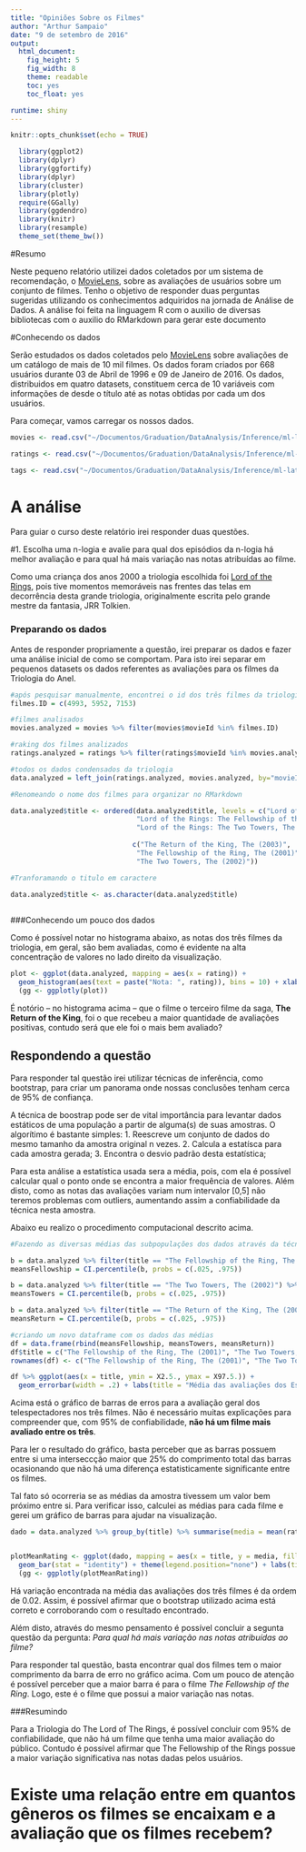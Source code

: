 ```yaml
---
title: "Opiniões Sobre os Filmes"
author: "Arthur Sampaio"
date: "9 de setembro de 2016"
output:
  html_document:
    fig_height: 5
    fig_width: 8
    theme: readable
    toc: yes
    toc_float: yes

runtime: shiny
---
```


```r
knitr::opts_chunk$set(echo = TRUE)
```

```r
  library(ggplot2)
  library(dplyr)
  library(ggfortify)
  library(dplyr)
  library(cluster)
  library(plotly)
  require(GGally)
  library(ggdendro)
  library(knitr)
  library(resample)
  theme_set(theme_bw())
```


#Resumo 

Neste pequeno relatório utilizei dados coletados por um sistema de recomendação, o [MovieLens](http://movielens.org), sobre as avaliações de usuários sobre um conjunto de filmes. Tenho o objetivo de responder duas perguntas sugeridas utilizando os conhecimentos adquiridos na jornada de Análise de Dados. A análise foi feita na linguagem R com o auxilio de diversas bibliotecas com o auxilio do RMarkdown para gerar este documento


#Conhecendo os dados

Serão estudados os dados coletados pelo [MovieLens](http://movielens.org) sobre avaliações de um catálogo de mais de 10 mil filmes. Os dados foram criados por 668 usuários durante 03 de Abril de 1996 e 09 de Janeiro de 2016. Os dados, distribuidos em quatro datasets, constituem cerca de 10 variáveis com informações de desde o título até as notas obtidas por cada um dos usuários. 

Para começar, vamos carregar os nossos dados. 

```r
movies <- read.csv("~/Documentos/Graduation/DataAnalysis/Inference/ml-latest-small/movie-genre.csv")

ratings <- read.csv("~/Documentos/Graduation/DataAnalysis/Inference/ml-latest-small/ratings.csv")

tags <- read.csv("~/Documentos/Graduation/DataAnalysis/Inference/ml-latest-small/tags.csv")
```


# A análise

Para guiar o curso deste relatório irei responder duas questões.

#1. Escolha uma n-logia e avalie para qual dos episódios da n-logia há melhor avaliação e para qual há mais variação nas notas atribuídas ao filme.

Como uma criança dos anos 2000 a triologia escolhida foi [Lord of the Rings](http://www.lordoftherings.net/), pois tive momentos memoráveis nas frentes das telas em decorrência desta grande triologia, originalmente escrita pelo grande mestre da fantasia, JRR Tolkien.

### Preparando os dados

Antes de responder propriamente a questão, irei preparar os dados e fazer uma análise inicial de como se comportam. Para isto irei separar em pequenos datasets os dados referentes as avaliações para os filmes da Triologia do Anel. 

```r

#após pesquisar manualmente, encontrei o id dos três filmes da triologia
filmes.ID = c(4993, 5952, 7153)

#filmes analisados
movies.analyzed = movies %>% filter(movies$movieId %in% filmes.ID)

#raking dos filmes analizados
ratings.analyzed = ratings %>% filter(ratings$movieId %in% movies.analyzed$movieId)

#todos os dados condensados da triologia
data.analyzed = left_join(ratings.analyzed, movies.analyzed, by="movieId")

```

```r
#Renomeando o nome dos filmes para organizar no RMarkdown

data.analyzed$title <- ordered(data.analyzed$title, levels = c("Lord of the Rings: The Return of the King, The (2003)", 
                               "Lord of the Rings: The Fellowship of the Ring, The (2001)",
                               "Lord of the Rings: The Two Towers, The (2002)"), 
                              
                              c("The Return of the King, The (2003)", 
                               "The Fellowship of the Ring, The (2001)",
                               "The Two Towers, The (2002)"))

#Tranforamando o titulo em caractere

data.analyzed$title <- as.character(data.analyzed$title)
        
```


###Conhecendo um pouco dos dados

Como é possível notar no histograma abaixo, as notas dos três filmes da triologia, em geral, são bem avaliadas, como é evidente na alta concentração de valores no lado direito da visualização. 

```r
plot <- ggplot(data.analyzed, mapping = aes(x = rating)) +
  geom_histogram(aes(text = paste("Nota: ", rating)), bins = 10) + xlab("Notas recebidas dos filmes") + ylab("") + facet_grid( ~title)
  (gg <- ggplotly(plot)) 
```

É notório -- no histograma acima -- que o filme o terceiro filme da saga, __The Return of the King__, foi o que recebeu a maior quantidade de avaliações positivas, contudo será que ele foi o mais bem avaliado? 

## Respondendo a questão

Para responder tal questão irei utilizar técnicas de inferência, como bootstrap, para criar um panorama onde nossas conclusões tenham cerca de 95% de confiança. 

A técnica de boostrap pode ser de vital importância para levantar dados estáticos de uma população a partir de alguma(s) de suas amostras. O algorítimo é bastante simples:
  1. Reescreve um conjunto de dados do mesmo tamanho da amostra original n vezes. 
  2. Calcula a estatísca para cada amostra gerada;
  3. Encontra o desvio padrão desta estatística;
  
Para esta análise a estatística usada sera a média, pois, com ela é possível calcular qual o ponto onde se encontra a maior frequência de valores. Além disto, como as notas das avaliações variam num intervalor [0,5] não teremos problemas com outliers, aumentando assim a confiabilidade da técnica nesta amostra. 

Abaixo eu realizo o procedimento computacional descrito acima. 

```r

#Fazendo as diversas médias das subpopulações dos dados através da técnica de boostrap

b = data.analyzed %>% filter(title == "The Fellowship of the Ring, The (2001)") %>% bootstrap(mean(rating), R = 10000)
meansFellowship = CI.percentile(b, probs = c(.025, .975))

b = data.analyzed %>% filter(title == "The Two Towers, The (2002)") %>% bootstrap(mean(rating), R = 10000)
meansTowers = CI.percentile(b, probs = c(.025, .975))

b = data.analyzed %>% filter(title == "The Return of the King, The (2003)") %>% bootstrap(mean(rating), R = 10000)
meansReturn = CI.percentile(b, probs = c(.025, .975))

#criando um novo dataframe com os dados das médias 
df = data.frame(rbind(meansFellowship, meansTowers, meansReturn))
df$title = c("The Fellowship of the Ring, The (2001)", "The Two Towers, The (2002)","The Return of the King, The (2003)")
rownames(df) <- c("The Fellowship of the Ring, The (2001)", "The Two Towers, The (2002)","The Return of the King, The (2003)")

df %>% ggplot(aes(x = title, ymin = X2.5., ymax = X97.5.)) +
  geom_errorbar(width = .2) + labs(title = "Média das avaliações dos Espectadores", x = "Filmes", y = "Média")

```


Acima está o gráfico de barras de erros para a avaliação geral dos telespectadores nos três filmes. Não é necessário muitas explicações para compreender que, com 95% de confiabilidade, __não há um filme mais avaliado entre os três__. 

Para ler o resultado do gráfico, basta perceber que as barras possuem entre si uma interseccção maior que 25% do comprimento total das barras ocasionando que não há uma diferença estatisticamente significante entre os filmes. 

Tal fato só ocorreria se as médias da amostra tivessem um valor bem próximo entre si. Para verificar isso, calculei as médias para cada filme e gerei um gráfico de barras para ajudar na visualização. 

```r
dado = data.analyzed %>% group_by(title) %>% summarise(media = mean(rating))


plotMeanRating <- ggplot(dado, mapping = aes(x = title, y = media, fill = title)) + 
  geom_bar(stat = "identity") + theme(legend.position="none") + labs(title = "Média das Avaliações", x = "Filmes", y ="Nota média")
  (gg <- ggplotly(plotMeanRating))


```

Há variação encontrada na média das avaliações dos três filmes é da ordem de 0.02. Assim, é possível afirmar que o bootstrap utilizado acima está correto e corroborando com o resultado encontrado. 

Além disto, através do mesmo pensamento é possível concluir a segunta questão da pergunta: _Para qual há mais variação nas notas atribuídas ao filme?_

Para responder tal questão, basta encontrar qual dos filmes tem o maior comprimento da barra de erro no gráfico acima. Com um pouco de atenção é possível perceber que a maior barra é para o filme _The Fellowship of the Ring_. Logo, este é o filme que possui a maior variação nas notas. 


###Resumindo

Para a Triologia do The Lord of The Rings, é possível concluir com 95% de confiabilidade, que não há um filme que tenha uma maior avaliação do público. Contudo é possível afirmar que The Fellowship of the Rings possue a maior variação significativa nas notas dadas pelos usuários. 




# Existe uma relação entre em quantos gêneros os filmes se encaixam e a avaliação que os filmes recebem?



